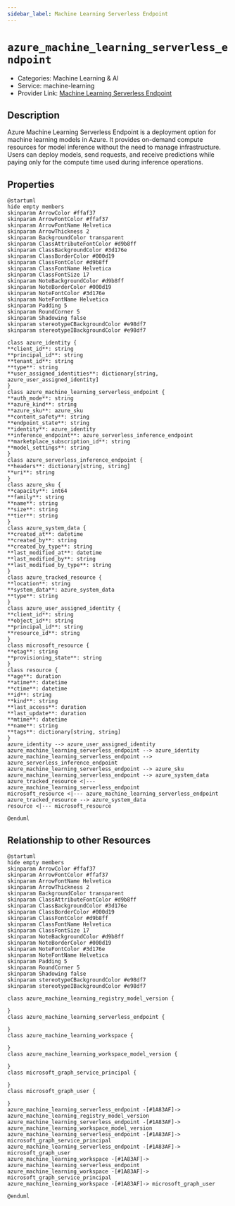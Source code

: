 ```yaml
---
sidebar_label: Machine Learning Serverless Endpoint
---
```


# `azure_machine_learning_serverless_endpoint`

- Categories: Machine Learning & AI
- Service: machine-learning
- Provider Link: [Machine Learning Serverless Endpoint](https://learn.microsoft.com/en-us/azure/machine-learning/how-to-use-managed-online-endpoint-serverless)

## Description
Azure Machine Learning Serverless Endpoint is a deployment option for machine learning models in Azure. It provides on-demand compute resources for model inference without the need to manage infrastructure. Users can deploy models, send requests, and receive predictions while paying only for the compute time used during inference operations.

## Properties
<ZoomPanPinch>

```kroki imgType="plantuml" imgAlt="Diagram of Machine Learning Serverless Endpoint data model"
@startuml
hide empty members
skinparam ArrowColor #ffaf37
skinparam ArrowFontColor #ffaf37
skinparam ArrowFontName Helvetica
skinparam ArrowThickness 2
skinparam BackgroundColor transparent
skinparam ClassAttributeFontColor #d9b8ff
skinparam ClassBackgroundColor #3d176e
skinparam ClassBorderColor #000d19
skinparam ClassFontColor #d9b8ff
skinparam ClassFontName Helvetica
skinparam ClassFontSize 17
skinparam NoteBackgroundColor #d9b8ff
skinparam NoteBorderColor #000d19
skinparam NoteFontColor #3d176e
skinparam NoteFontName Helvetica
skinparam Padding 5
skinparam RoundCorner 5
skinparam Shadowing false
skinparam stereotypeCBackgroundColor #e98df7
skinparam stereotypeIBackgroundColor #e98df7

class azure_identity {
**client_id**: string
**principal_id**: string
**tenant_id**: string
**type**: string
**user_assigned_identities**: dictionary[string, azure_user_assigned_identity]
}
class azure_machine_learning_serverless_endpoint {
**auth_mode**: string
**azure_kind**: string
**azure_sku**: azure_sku
**content_safety**: string
**endpoint_state**: string
**identity**: azure_identity
**inference_endpoint**: azure_serverless_inference_endpoint
**marketplace_subscription_id**: string
**model_settings**: string
}
class azure_serverless_inference_endpoint {
**headers**: dictionary[string, string]
**uri**: string
}
class azure_sku {
**capacity**: int64
**family**: string
**name**: string
**size**: string
**tier**: string
}
class azure_system_data {
**created_at**: datetime
**created_by**: string
**created_by_type**: string
**last_modified_at**: datetime
**last_modified_by**: string
**last_modified_by_type**: string
}
class azure_tracked_resource {
**location**: string
**system_data**: azure_system_data
**type**: string
}
class azure_user_assigned_identity {
**client_id**: string
**object_id**: string
**principal_id**: string
**resource_id**: string
}
class microsoft_resource {
**etag**: string
**provisioning_state**: string
}
class resource {
**age**: duration
**atime**: datetime
**ctime**: datetime
**id**: string
**kind**: string
**last_access**: duration
**last_update**: duration
**mtime**: datetime
**name**: string
**tags**: dictionary[string, string]
}
azure_identity --> azure_user_assigned_identity
azure_machine_learning_serverless_endpoint --> azure_identity
azure_machine_learning_serverless_endpoint --> azure_serverless_inference_endpoint
azure_machine_learning_serverless_endpoint --> azure_sku
azure_machine_learning_serverless_endpoint --> azure_system_data
azure_tracked_resource <|--- azure_machine_learning_serverless_endpoint
microsoft_resource <|--- azure_machine_learning_serverless_endpoint
azure_tracked_resource --> azure_system_data
resource <|--- microsoft_resource

@enduml
```

</ZoomPanPinch>


## Relationship to other Resources
<ZoomPanPinch>

```kroki imgType="plantuml" imgAlt="Diagram of Machine Learning Serverless Endpoint resource relationships"
@startuml
hide empty members
skinparam ArrowColor #ffaf37
skinparam ArrowFontColor #ffaf37
skinparam ArrowFontName Helvetica
skinparam ArrowThickness 2
skinparam BackgroundColor transparent
skinparam ClassAttributeFontColor #d9b8ff
skinparam ClassBackgroundColor #3d176e
skinparam ClassBorderColor #000d19
skinparam ClassFontColor #d9b8ff
skinparam ClassFontName Helvetica
skinparam ClassFontSize 17
skinparam NoteBackgroundColor #d9b8ff
skinparam NoteBorderColor #000d19
skinparam NoteFontColor #3d176e
skinparam NoteFontName Helvetica
skinparam Padding 5
skinparam RoundCorner 5
skinparam Shadowing false
skinparam stereotypeCBackgroundColor #e98df7
skinparam stereotypeIBackgroundColor #e98df7

class azure_machine_learning_registry_model_version {

}
class azure_machine_learning_serverless_endpoint {

}
class azure_machine_learning_workspace {

}
class azure_machine_learning_workspace_model_version {

}
class microsoft_graph_service_principal {

}
class microsoft_graph_user {

}
azure_machine_learning_serverless_endpoint -[#1A83AF]-> azure_machine_learning_registry_model_version
azure_machine_learning_serverless_endpoint -[#1A83AF]-> azure_machine_learning_workspace_model_version
azure_machine_learning_serverless_endpoint -[#1A83AF]-> microsoft_graph_service_principal
azure_machine_learning_serverless_endpoint -[#1A83AF]-> microsoft_graph_user
azure_machine_learning_workspace -[#1A83AF]-> azure_machine_learning_serverless_endpoint
azure_machine_learning_workspace -[#1A83AF]-> microsoft_graph_service_principal
azure_machine_learning_workspace -[#1A83AF]-> microsoft_graph_user

@enduml
```

</ZoomPanPinch>




